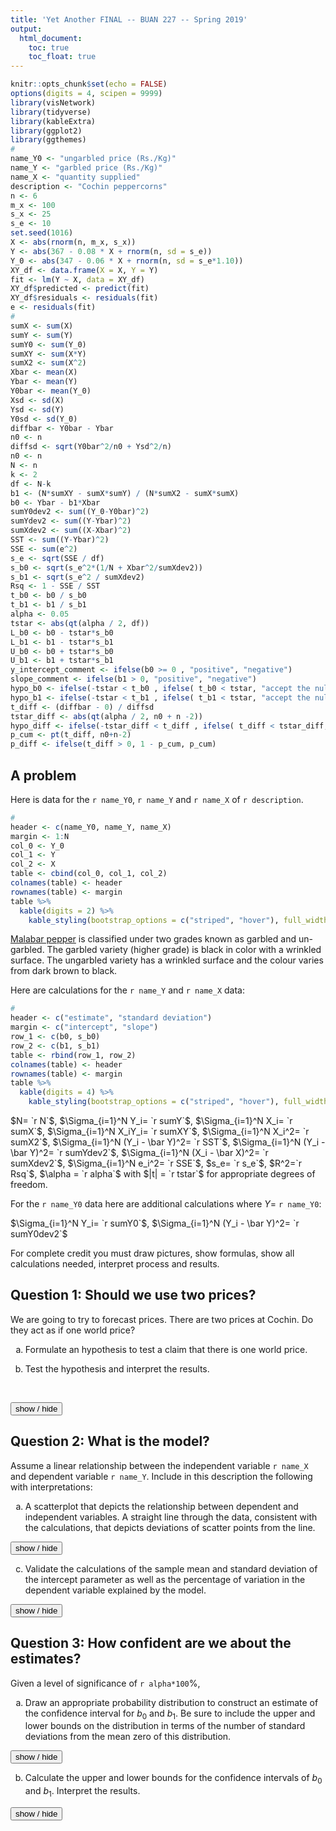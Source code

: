 ---
title: 'Yet Another FINAL -- BUAN 227 -- Spring 2019'
output: 
  html_document:
    toc: true
    toc_float: true
---
<script>
function showText(y) {
    var x = document.getElementById(y);
    if (x.style.display === "none") {
        x.style.display = "block";
    } else {
        x.style.display = "none";
    }
}
</script>

```{r setup, include=FALSE}
knitr::opts_chunk$set(echo = FALSE)
options(digits = 4, scipen = 9999)
library(visNetwork)
library(tidyverse)
library(kableExtra)
library(ggplot2)
library(ggthemes)
#
name_Y0 <- "ungarbled price (Rs./Kg)"
name_Y <- "garbled price (Rs./Kg)"
name_X <- "quantity supplied"
description <- "Cochin peppercorns"
n <- 6
m_x <- 100
s_x <- 25
s_e <- 10
set.seed(1016)
X <- abs(rnorm(n, m_x, s_x))
Y <- abs(367 - 0.08 * X + rnorm(n, sd = s_e))
Y_0 <- abs(347 - 0.06 * X + rnorm(n, sd = s_e*1.10))
XY_df <- data.frame(X = X, Y = Y)
fit <- lm(Y ~ X, data = XY_df)
XY_df$predicted <- predict(fit)
XY_df$residuals <- residuals(fit)
e <- residuals(fit)
#
sumX <- sum(X)
sumY <- sum(Y)
sumY0 <- sum(Y_0)
sumXY <- sum(X*Y)
sumX2 <- sum(X^2)
Xbar <- mean(X)
Ybar <- mean(Y)
Y0bar <- mean(Y_0)
Xsd <- sd(X)
Ysd <- sd(Y)
Y0sd <- sd(Y_0)
diffbar <- Y0bar - Ybar
n0 <- n
diffsd <- sqrt(Y0bar^2/n0 + Ysd^2/n)
n0 <- n
N <- n
k <- 2
df <- N-k
b1 <- (N*sumXY - sumX*sumY) / (N*sumX2 - sumX*sumX)
b0 <- Ybar - b1*Xbar
sumY0dev2 <- sum((Y_0-Y0bar)^2)
sumYdev2 <- sum((Y-Ybar)^2)
sumXdev2 <- sum((X-Xbar)^2)
SST <- sum((Y-Ybar)^2)
SSE <- sum(e^2)
s_e <- sqrt(SSE / df)
s_b0 <- sqrt(s_e^2*(1/N + Xbar^2/sumXdev2))
s_b1 <- sqrt(s_e^2 / sumXdev2)
Rsq <- 1 - SSE / SST
t_b0 <- b0 / s_b0
t_b1 <- b1 / s_b1
alpha <- 0.05
tstar <- abs(qt(alpha / 2, df))
L_b0 <- b0 - tstar*s_b0
L_b1 <- b1 - tstar*s_b1
U_b0 <- b0 + tstar*s_b0
U_b1 <- b1 + tstar*s_b1
y_intercept_comment <- ifelse(b0 >= 0 , "positive", "negative")
slope_comment <- ifelse(b1 > 0, "positive", "negative")
hypo_b0 <- ifelse(-tstar < t_b0 , ifelse( t_b0 < tstar, "accept the null hypothesis", "reject the null hypothesis"), "reject the null hypothesis")
hypo_b1 <- ifelse(-tstar < t_b1 , ifelse( t_b1 < tstar, "accept the null hypothesis", "reject the null hypothesis"), "reject the null hypothesis")
t_diff <- (diffbar - 0) / diffsd
tstar_diff <- abs(qt(alpha / 2, n0 + n -2))
hypo_diff <- ifelse(-tstar_diff < t_diff , ifelse( t_diff < tstar_diff, "accept the null hypothesis", "reject the null hypothesis"), "reject the null hypothesis")
p_cum <- pt(t_diff, n0+n-2)
p_diff <- ifelse(t_diff > 0, 1 - p_cum, p_cum)
```

## A problem

Here is data for the `r name_Y0`, `r name_Y` and `r name_X` of `r description`. 

```{r}
#
header <- c(name_Y0, name_Y, name_X)
margin <- 1:N
col_0 <- Y_0
col_1 <- Y
col_2 <- X
table <- cbind(col_0, col_1, col_2)
colnames(table) <- header
rownames(table) <- margin
table %>% 
  kable(digits = 2) %>%
    kable_styling(bootstrap_options = c("striped", "hover"), full_width = F)
```

[Malabar pepper](https://en.wikipedia.org/wiki/Malabar_pepper) is classified under two grades known as garbled and un-garbled. The garbled variety (higher grade) is black in color with a wrinkled surface. The ungarbled variety has a wrinkled surface and the colour varies from dark brown to black.

Here are calculations for the `r name_Y` and `r name_X` data:

```{r}
#
header <- c("estimate", "standard deviation")
margin <- c("intercept", "slope")
row_1 <- c(b0, s_b0)
row_2 <- c(b1, s_b1)
table <- rbind(row_1, row_2)
colnames(table) <- header
rownames(table) <- margin
table %>% 
  kable(digits = 4) %>%
    kable_styling(bootstrap_options = c("striped", "hover"), full_width = F)
```

$N= `r N`$, $\Sigma_{i=1}^N Y_i= `r sumY`$, $\Sigma_{i=1}^N X_i= `r sumX`$, $\Sigma_{i=1}^N X_iY_i= `r sumXY`$, $\Sigma_{i=1}^N X_i^2= `r sumX2`$, $\Sigma_{i=1}^N (Y_i - \bar Y)^2= `r SST`$, $\Sigma_{i=1}^N (Y_i - \bar Y)^2= `r sumYdev2`$, $\Sigma_{i=1}^N (X_i - \bar X)^2= `r sumXdev2`$, $\Sigma_{i=1}^N e_i^2= `r SSE`$, $s_e= `r s_e`$, $R^2=`r Rsq`$, $\alpha = `r alpha`$ with $|t| = `r tstar`$ for appropriate degrees of freedom. 

For the `r name_Y0` data here are additional calculations where $Y =$ `r name_Y0`:

$\Sigma_{i=1}^N Y_i= `r sumY0`$, $\Sigma_{i=1}^N (Y_i - \bar Y)^2= `r sumY0dev2`$

For complete credit you must draw pictures, show formulas, show all calculations needed, interpret process and results.

## Question 1: Should we use two prices?

We are going to try to forecast prices. There are two prices at Cochin. Do they act as if one world price? 

a. Formulate an hypothesis to test a claim that there is one world price. 

b. Test the hypothesis and interpret the results.

</br>

<button onclick="showText('myDIFF')">show / hide</button>
<div id="myDIFF" style="display:none;">

</br>

1. The analyst formulates the null hypothesis that the mean price is the same for both grades, and thus their difference is zero, or as
$$
H_0: \mu_1 - \mu_2 = 0
$$
and the alternative hypothesis as 
$$
H_1: \mu_1 - \mu_2 \neq 0.
$$

2. This is a two-tailed test where the $\alpha = 0.05$ significance level region of the rejection of the null hypothesis $H_0$ is in the lower and upper tails of the Student's t distribution. 

- The number of degrees of freedom now equal all of the observations from the two samples minus the number of estimators, now equal to 2, or, $n_1 + n_2 - 2$. 

- If the analyst samples $n_1 =$ `r n0` observations from the `r name_Y0` and $n_2 =$ `r n` observations from the `r name_Y`, then the number of degrees of freedom is $n_1+n_2-2 =$ `r n+n0 - 2`.


```{r echo=FALSE, warning = FALSE, message = FALSE}
library(ggplot2)
library(ggthemes)
n.sample <- n0 + n
k.est <- 2
df.sample <- n.sample - k.est
x.title <- "t scores"
y.title <- "Probability"
line.size <- 1.0
alpha <- alpha
a <- alpha
min.a <- qt(alpha/2,df.sample)
max.a <- -qt(alpha/2,df.sample)
ann.line<-data.frame(xmid1=min.a,xmid2=max.a,xmin=-6,xmax=6,y0=0,y2=0.2,y=.09)
ann.text <- data.frame(x=c(-4.5,0,4.5),y=c(.18,.18,.18),label=c(paste("Reject\nH0\nt < ",round(min.a,2)),"Accept\nH0",paste("Reject\nH0\nt > ",round(max.a,2))))
main_title <- substitute(paste("Sample Means: ", alpha == a, ", ", "df" == df, ", ", "|t|" == t), list(a = alpha, df = df.sample, t = max.a))
limitRange <- function(fun, min, max) {
  function(x){
    y <- fun(x)
    y[x < min | x > max] <- NA
    return(y)
  }
}
dt_limit <- function(x){
  y <- dt(x,df.sample)
  y[x < min.a | x > max.a] <- NA
  return(y)
}

p1 <- ggplot(data.frame(x = c(-6,6)),aes(x = x)) + 
  stat_function(fun=dt, args = list(df = df.sample), aes(colour = "Student's t"), size = line.size) + 
  stat_function(fun = dt_limit, geom = "area", fill = "blue", alpha = 0.2) + scale_x_continuous(name = x.title)
p1 <- p1 +
  scale_y_continuous(name = y.title) + 
  scale_colour_manual("Distributions", values = c("#4271AE", "#1F3552"))
p1 <-  p1 +
  theme_economist() + 
  theme(legend.position = "bottom", legend.direction = "horizontal", legend.box = "horizontal", legend.key.size = unit(1, "cm"), axis.title = element_text(size = 12), legend.text = element_text(size = 9), legend.title=element_text(face = "bold", size = 9)) 
p1 <- p1 + 
  geom_segment(data=ann.line,aes(x=xmid1,xend=xmin,y=y,yend=y),arrow=arrow(length=unit(0.2,"cm")),show_guide=F) +
  geom_segment(data=ann.line,aes(x=xmid2,xend=xmax,y=y,yend=y),arrow=arrow(length=unit(0.2,"cm")),show_guide=F) +
  geom_segment(data=ann.line,aes(x=xmid2,xend=xmid2,y=y0,yend=y2),show_guide=F) +
  geom_segment(data=ann.line,aes(x=xmid1,xend=xmid1,y=y0,yend=y2),show_guide=F) +
  geom_text(data=ann.text,aes(x=x,y=y,label=label,size=2),show_guide=F)
p1 <- p1 + ggtitle(main_title)
p1
```


3. The analyst samples `r n0` observations from the `r name_Y0` (sample 1) and `r n` observations from the `r name_Y` (sample 2), and uses the same $\alpha =$`r alpha*100`\% significance level for rejection of the null hypothesis. She estimates

- $\bar X_1 =$ `r Y0bar` with $s_{\bar X_1}=$ `r Y0sd`, and

- $\bar X_2 =$ `r Ybar` with $s_{\bar X_2}=$ `r Ysd`. 


4. Her next job is to pool (also known as "aggregate") the standard deviations together since the risk associated with the null hypothesis relates to two pooled sample means $\bar X_1 - \bar X_2 =$ `r Y0bar - Ybar` $=$ `r diffbar`. The analyst assumes that the two samples are not at all correlated with one another.
$$
s_{\bar X_1 - \bar X_2 } = \sqrt{\frac{s_1^2}{n_1}+\frac{s_2^2}{n_2}}
$$
$$
= \sqrt{\frac{`r Y0sd`^2}{`r n0`}+\frac{`r Ysd`^2}{`r n`}} = `r diffsd` 
$$
and calculates the $t$ score as
$$
t = \frac{(\bar X_1 - \bar X_2) - (\mu_{0,1} - \mu_{0,2})}{s_{\bar X_1 - \bar X_2 }} = \frac{`r diffbar` - 0}{`r diffsd`} = `r t_diff` 
$$

5. A $t$ score of `r round(t_diff, 2)` means that the score, and the difference between the means, is in the region of acceptance of the null hypothesis.

- There is at most a 5\% chance that management is wrong in its assertion that the prices are the same.

- Another interpretation is possible. Using Excel the analyst can compute `= T.DIST( `r t_diff`, `r n0+n-2`)` to calculate `r p_diff`. When the t-stat is less than zero, use `T.DIST()`, else use `1 = T.DIST()`. This is the p-value which is the cumulative probability less than (or greater if positive) than $t=$`r t_diff` that she was wrong about the rejection of the null hypothesis, not very slim at all!

- The analyst compares the `p-value` with the significance level of 5\% and sees that there is a stronger chance of a Type I false negative error than indicated simply by looking at the rejection region. The analyst then accepts as true the null hypothesis that there one world price for this new rare earth commodity.

</div>

## Question 2: What is the model?

Assume a linear relationship between the independent variable `r name_X` and dependent variable `r name_Y`. Include in this description the following with interpretations:

a. A scatterplot that depicts the relationship between dependent and independent variables. A straight line through the data, consistent with the calculations, that depicts deviations of scatter points from the line.

<button onclick="showText('myDIV1')">show / hide</button>
<div id="myDIV1" style="display:none;">

```{r}
p_error <- ggplot(data = XY_df, aes(x = X, y = Y)) + geom_point() + geom_smooth(se = FALSE, method = "lm") + geom_segment(aes(xend = X, yend = predicted), alpha = 0.3) + geom_point(aes(y = predicted), shape = 1) + geom_point(aes(color = abs(residuals))) + scale_color_continuous(low = "black", high = "red") + guides(color = FALSE) + theme_bw() + xlab(name_X) + ylab(name_Y)
p_error
```

The model is $Y_i= `r b0` + `r b1`X_i + e$, where $b_0 =`r b0`$ is the `r name_Y`-intercept and $b_1 =`r b1`$ is the slope, that is, the rate of change of `r name_Y` with respect to `r name_X`, and $e_i = Y_i - b_0 - b_1 X_i$ is the deviation of the observed `r name_Y` from the mean `r name_Y` conditional on `r name_X`, that is, $b_0 + b_1 X_i$. All of this represents a sample from an unknown population.

There appears to be a `r slope_comment` slope with a `r y_intercept_comment` intercept.

</div>


c. Validate the calculations of the sample mean and standard deviation of the intercept parameter as well as the percentage of variation in the dependent variable explained by the model.

<button onclick="showText('myDIV2')">show / hide</button>
<div id="myDIV2" style="display:none;">

The sample slope is randomly sampled from the population slope $\beta_1$, as yet unknown. This indicates that the population slope is a random variable whose sampled values form a probability distribution. Using the data above, for the sampled mean slope of the probability distribution of $\beta_1$ is

$$
b_1 = \frac{N\sum_{i=1}^N X_i Y_i - \sum_{i=1}^N X_i \sum_{i=1}^N Y_i}{N\sum_{i=1}^N X_i^2 - (\sum_{i=1}^N X_i)^2} = \frac{(`r N`)(`r sumXY`) - (`r sumX`)(`r sumY`)}{(`r N`)(`r sumX2`) - (`r sumX`)(`r sumX`)}= `r b1`
$$
and for the sample standard deviation of the slope

$$
s_{b1} = \sqrt{\frac{s_e^2}{\Sigma_1^N (X_i- \bar X)^2}} = \sqrt{\frac{`r s_e`^2}{`r sumXdev2`}} = `r s_b1` 
$$
We calculate tha sampled mean of intercepts $b_0$ using $b_1$:
$$
b_0 = \bar{Y} - b_1 \bar{X}
$$
$$
b_0 = `r Ybar` - (`r b1`)(`r Xbar`) = `r b0`
$$

The $R^2$ statistic measures the portion of the total variation of `r name_Y` about its arithmetic mean, that is explained by the model $b_0 + b_1 X_i$. This portion plus the variation of the error term $e_i$ about its zero mean equals the total variation in `r name_Y`.

$$
R^2 = 1 - \frac{\Sigma_1^N e_i^2}{\Sigma_1^N (Y_i - \bar Y)^2} = 1 - \frac{`r SSE`}{`r SST`} = `r 1 - SSE / SST`
$$
</div>

## Question 3: How confident are we about the estimates?

Given a level of significance of `r alpha*100`\%, 

a. Draw an appropriate probability distribution to construct an estimate of the confidence interval for $b_0$ and $b_1$. Be sure to include the upper and lower bounds on the distribution in terms of the number of standard deviations from the mean zero of this distribution.

<button onclick="showText('myDIV3')">show / hide</button>
<div id="myDIV3" style="display:none;">

We use the Student's t distribution since we _do not know_ the population standard deviation. Now the sample standard deviation is also a random variable, like the sample mean. In practice this is nearly always the case. The Student's t distribution to correct for confidences that are, well, not so confident. It corrects for the risk that the standard deviations are randomly drawn.

```{r echo=FALSE, warning = FALSE, message = FALSE}
library(ggplot2)
library(ggthemes)
n.sample <- N
k.est <- 2
df.sample <- n.sample - k.est
x.title <- "t scores"
y.title <- "Probability"
line.size <- 1.0
alpha <- alpha
a <- alpha
min.a <- qt(alpha/2,df.sample)
max.a <- -qt(alpha/2,df.sample)
label_regions <- c(paste("Lower\nOutlying\nRegion\nt = ",round(min.a,2)),paste("Region of\nConfidence\n", (1-alpha)*100,"%"),paste("Upper\nOutlying\nRegion\nt = ", round(max.a,2)))
ann.line<-data.frame(xmid1=min.a,xmid2=max.a,xmin=-6,xmax=6,y0=0,y2=0.2,y=.09)
ann.text <- data.frame(x=c(-4.5,0,4.5),y=c(.18,.18,.18),label=label_regions)
main_title <- substitute(paste("Sample Means: ", alpha == a, ", ", "df" == df, ", ", "|t|" == t), list(a = alpha, df = df.sample, t = max.a))
limitRange <- function(fun, min, max) {
  function(x){
    y <- fun(x)
    y[x < min | x > max] <- NA
    return(y)
  }
}
dt_limit <- function(x){
  y <- dt(x,df.sample)
  y[x < min.a | x > max.a] <- NA
  return(y)
}

p1 <- ggplot(data.frame(x = c(-6,6)),aes(x = x)) + 
  stat_function(fun=dt, args = list(df = df.sample), aes(colour = "Student's t"), size = line.size) + 
  stat_function(fun = dt_limit, geom = "area", fill = "blue", alpha = 0.2) + scale_x_continuous(name = x.title)
p1 <- p1 +
  scale_y_continuous(name = y.title) + 
  scale_colour_manual("Distributions", values = c("#4271AE", "#1F3552"))
p1 <-  p1 +
  theme_economist() + 
  theme(legend.position = "bottom", legend.direction = "horizontal", legend.box = "horizontal", legend.key.size = unit(1, "cm"), axis.title = element_text(size = 12), legend.text = element_text(size = 9), legend.title=element_text(face = "bold", size = 9)) 
p1 <- p1 + 
  geom_segment(data=ann.line,aes(x=xmid1,xend=xmin,y=y,yend=y),arrow=arrow(length=unit(0.2,"cm")),show_guide=F) +
  geom_segment(data=ann.line,aes(x=xmid2,xend=xmax,y=y,yend=y),arrow=arrow(length=unit(0.2,"cm")),show_guide=F) +
  geom_segment(data=ann.line,aes(x=xmid2,xend=xmid2,y=y0,yend=y2),show_guide=F) +
  geom_segment(data=ann.line,aes(x=xmid1,xend=xmid1,y=y0,yend=y2),show_guide=F) +
  geom_text(data=ann.text,aes(x=x,y=y,label=label,size=2),show_guide=F)
p1 <- p1 + ggtitle(main_title)
p1
```

For our model, there are $N - k = `r N` - `r k` = `r df`$ degrees of freedom. This means that because we estimated two sample means, one for the sample Y-intercept $b_0$ and the sample slope $b_1$, we effectively lose two observations when we try to infer population values of the slope and Y-intercept.  

The $\alpha = `r alpha*100`$\% significance level is the probability that we are wrong that the population slope and Y-intercept are between upper and lower bounds of the Student's t distribution. The confidence level is $1 - \alpha = 1 - `r alpha` = `r 1 - alpha`$, the cumulative probability in the blue shaded area of the t-distribution above. Each tail contains $\alpha / 2 = `r 100*alpha/2`$\% probability of error in our confidence. The lower bound is the t score associated with the $\alpha / 2 = `r 100*alpha/2`$\% cumulative probability, `r -tstar`. The upper bound is, by symmetry, `r tstar`. Both of these bounds are the number of standard deviations from the zero mean of the Student's t distribution for the `r (1- alpha)*100`\% confidence interval.

</div>

b. Calculate the upper and lower bounds for the confidence intervals of $b_0$ and $b_1$. Interpret the results.

<button onclick="showText('myDIV4')">show / hide</button>
<div id="myDIV4" style="display:none;">

Using this calculation:

The `r (1-alpha)*100`\% confidence interval for estimating the population parameter $\beta_0$ is this probability statement.
$$
Prob[b_0 - t_{`r alpha/2`}s_{b0} \leq \beta_0 \leq b_0 + t_{`r alpha/2`}s_{b0} ] = `r 1-alpha`
$$
$$
Prob[`r b0` - (`r tstar`)(`r s_b0`) \leq \beta_0 \leq `r b0` + (`r tstar`)(`r s_b0`) ] = `r 1-alpha`
$$
$$
Prob[`r L_b0` \leq \beta_0 \leq `r U_b0`] = `r 1-alpha`
$$
There is a `r (1-alpha)*100`\% probability that the population Y-intercept will lie between `r L_b0` and `r U_b0`. Decision makers might do well to plan for considerable movement in this number when formulating business plans.

The `r (1-alpha)*100`\% confidence interval for estimating the population parameter $\beta_1$ is this probability statement.
$$
Prob[b_1 - t_{`r alpha/2`}s_{b1} \leq \beta_1 \leq b_1 + t_{`r alpha/2`}s_{b1} ] = `r 1-alpha`
$$
$$
Prob[`r b1` - (`r tstar`)(`r s_b1`) \leq \beta_1 \leq `r b1` + (`r tstar`)(`r s_b1`) ] = `r 1-alpha`
$$
$$
Prob[`r L_b1` \leq \beta_1 \leq `r U_b1`] = `r 1-alpha`
$$

There is a `r (1-alpha)*100`\% probability that the population slope will lie between `r L_b1` and `r U_b1`. Decision makers might do well to plan for movement in this number when formulating business plans.

## Question 4: How meaningful are the estimates?

a. Formulate testable hypotheses of the meaningfulness of the mean slope and Y-intercept of our model. Interpret.

<button onclick="showText('myDIV5')">show / hide</button>
<div id="myDIV5" style="display:none;">

Herein we test the hypothesis that $\beta_0$ and $\beta_1$ are no different than zero. This is called the _null hypothesis_ or $H_0$. The _alternative hypothesis_ or $H_1$ is that the estimators are meaningful, namely, they do not equal zero.

If $\beta_0 = 0$ under the null hypothesis, $H_0$, then the line through the scatter plot probably runs through the zero intersection of the `r name_X`-`r name_Y` axes.

If $\beta_1 = 0$ under the null hypothesis, $H_0$, then the line through the scatter plot probably is just $Y_i = b_0 + e_i$. Equivalenly, the mean `r name_Y` is just the unconditional arithmetic mean. Then `r name_X` has no influence, probably, over `r name_Y`.

Thus the first step is

1. Management makes an assumption and forms a hypothesis about the population $\beta_0$ and $\beta_1$ estimates. This is a precise statement about two specific metrics. Let's work with $\beta_0$. All the same can, and will be said of $\beta_1$.

- The _null hypothesis_ ($H_0$) is that the population metric equals a target value $\beta_0^*$ or $H_0: \beta_0 = \beta_0^*$. Suppose that $H_0: \beta_0 = 0$. 

- The _alternative hypothesis_ ($H_1$) is that the population metric does not equal (or is just greater or less than) the target value. Thus we would have $H_1: \beta_0 \neq 0$.

</div>

b. Test the hypotheses and interpret.

<button onclick="showText('myDIV6')">show / hide</button>
<div id="myDIV6" style="display:none;">

Here are the rest of the steps.

2. A decision maker sets a degree of confidence in accepting as true the assumption or hypothesis about the metric. The decision maker determines that `r (1-alpha)*100`\% of the time $\beta_0 = 0$. This means there is an $\alpha = `r alpha`$\% significance level that the company would be willing to be wrong about rejecting the assertion that $H_0: \beta_0 = 0$ is true.

- Under the null hypothesis it is probable that above or below a mean value of zero there is a Type I error of $\alpha = 0.05$ over the entire distribution of $b_0$ or of $b_1$. This translates into $\alpha / 2 = `r alpha/2`$ above and $\alpha / 2 = `r alpha/2`$ below the mean.

- Because management expresses the alternative hypothesis as "not equal," this translates into a two-tailed test of the null hypothesis.


```{r echo=FALSE, warning = FALSE, message = FALSE}
library(ggplot2)
library(ggthemes)
n.sample <- N
k.est <- 2
df.sample <- n.sample - k.est
x.title <- "t scores"
y.title <- "Probability"
line.size <- 1.0
alpha <- alpha
a <- alpha
min.a <- qt(alpha/2,df.sample)
max.a <- -qt(alpha/2,df.sample)
ann.line<-data.frame(xmid1=min.a,xmid2=max.a,xmin=-6,xmax=6,y0=0,y2=0.2,y=.09)
ann.text <- data.frame(x=c(-4.5,0,4.5),y=c(.18,.18,.18),label=c(paste("Reject\nH0\nt < ",round(min.a,2)),"Accept\nH0",paste("Reject\nH0\nt > ",round(max.a,2))))
main_title <- substitute(paste("Sample Means: ", alpha == a, ", ", "df" == df, ", ", "|t|" == t), list(a = alpha, df = df.sample, t = max.a))
limitRange <- function(fun, min, max) {
  function(x){
    y <- fun(x)
    y[x < min | x > max] <- NA
    return(y)
  }
}
dt_limit <- function(x){
  y <- dt(x,df.sample)
  y[x < min.a | x > max.a] <- NA
  return(y)
}

p1 <- ggplot(data.frame(x = c(-6,6)),aes(x = x)) + 
  stat_function(fun=dt, args = list(df = df.sample), aes(colour = "Student's t"), size = line.size) + 
  stat_function(fun = dt_limit, geom = "area", fill = "blue", alpha = 0.2) + scale_x_continuous(name = x.title)
p1 <- p1 +
  scale_y_continuous(name = y.title) + 
  scale_colour_manual("Distributions", values = c("#4271AE", "#1F3552"))
p1 <-  p1 +
  theme_economist() + 
  theme(legend.position = "bottom", legend.direction = "horizontal", legend.box = "horizontal", legend.key.size = unit(1, "cm"), axis.title = element_text(size = 12), legend.text = element_text(size = 9), legend.title=element_text(face = "bold", size = 9)) 
p1 <- p1 + 
  geom_segment(data=ann.line,aes(x=xmid1,xend=xmin,y=y,yend=y),arrow=arrow(length=unit(0.2,"cm")),show_guide=F) +
  geom_segment(data=ann.line,aes(x=xmid2,xend=xmax,y=y,yend=y),arrow=arrow(length=unit(0.2,"cm")),show_guide=F) +
  geom_segment(data=ann.line,aes(x=xmid2,xend=xmid2,y=y0,yend=y2),show_guide=F) +
  geom_segment(data=ann.line,aes(x=xmid1,xend=xmid1,y=y0,yend=y2),show_guide=F) +
  geom_text(data=ann.text,aes(x=x,y=y,label=label,size=2),show_guide=F)
p1 <- p1 + ggtitle(main_title)
p1
```


3. We have a sample of $N = `r N`$ observations of `r name_Y` and `r name_X` of `r description`. We then computed the sample estimate $b_0 = `r b0`$ for the average intercept with sample standard deviation $s_{b_0} = `r s_b0`$. 

4. Now compute the $t$ score under the null hypothesis value of zero. We will compare this with the t score associated with the upper and lower bounds for accepting the null hypothesis as true.

$$
t_{b0} = \frac{b_0 - 0}{s_{b_0}} = \frac{`r b0` - 0}{`r s_b0`} = `r b0/s_b0`
$$

and compare this value with the the acceptance region of the null hypotheses $H_0$.


5. For the confidence interval calculations we determined that the lower and  upper t scores for a two tailed $\alpha = `r alpha`$ significance level are `r -tstar` and `r tstar`.

- The computed t score is `r t_b0` and falls in the `r hypo_b0` region.

- We can now report that we are 95\% confident that a decision maker may `r hypo_b0` that the intercept is no different than zero. 

Under the null hypothesis that the population slope parameter $\beta_1 = 0$, we compute the t score as

$$
t_{b1} = \frac{b_1 - 0}{s_{b1}} = \frac{`r b1` - 0}{`r s_b1`} = `r b1/s_b1`
$$

and compare this value with the t scores for the acceptance region of the null hypotheses $H_0$.

- The computed t score is `r t_b1` and falls in the `r hypo_b1` region.

- We can now report that we are 95\% confident that a decision maker may `r hypo_b1` that the slope is no different than zero. 

But always remember: **Absence of evidence is NOT evidence of absence!**

</div>
